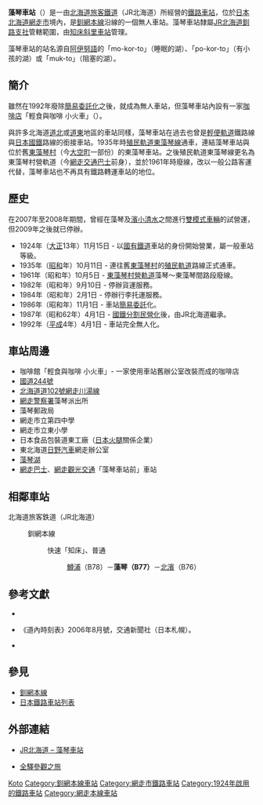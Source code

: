 {{noteTA
|T=zh-tw:藻琴車站;zh-hk:藻琴站;zh-cn:藻琴站;
|1=zh-tw:藻琴車站;zh-hk:藻琴站;zh-cn:藻琴站;
}}
{{日本車站資訊
|公司色 = #2cb431
|文字色 = 
|站名 = 藻琴車站
|圖片 =Mokoto station1.JPG
|pxl = 
|圖片說明 = 藻琴車站站房
|日文原名 =藻琴
|平假名 =もこと
|羅馬拼音 =Mokoto
|副站名 = 
|所屬公司 = [[File:JR_logo_(hokkaido).svg|23px]][[北海道旅客鐵道|北海道旅客鐵道]]（JR北海道）
|電報略號 =モコ
|車站編號 = {{車站編號c|hotpink|B77}}
|所在地 = [[北海道|北海道]][[網走市|網走市]]字藻琴38番地之1
|車站構造 = [[地面車站|地面車站]]
|月台配置 = 1面1線
|所屬路線 = {{Color|#ef59a1|■}}[[釧網本線|釧網本線]]
|前一站 =B78 [[鱒浦車站|鱒浦]]
|前一站距離 = 2.5
|後一站距離 = 2.8
|後一站 = [[北濱車站_(北海道)|北濱]] B76
|距離 = 8.7
|起點站 = [[網走車站|網走]]
|啟用年月日 = 1924年（[[大正|大正]]13年）11月15日
|廢站年月日 = 
|上下車人次 =
|統計年度 =
|轉車 = 
|備註 =無人車站
}}
'''藻琴車站'''（{{jpn|j=藻琴駅|hg=もことえき|rm=Mokoto eki|f=y}}）是一由[[北海道旅客鐵道|北海道旅客鐵道]]（JR北海道）所經營的[[鐵路車站|鐵路車站]]，位於[[日本|日本]][[北海道|北海道]][[網走市|網走市]]境內，是[[釧網本線|釧網本線]]沿線的一個無人車站。藻琴車站隸屬[[北海道旅客鐵道釧路支社|JR北海道釧路支社]]管轄範圍，由[[知床斜里車站|知床斜里車站]]管理。

藻琴車站的站名源自[[阿伊努語|阿伊努語]]的「mo-kor-to」（睡眠的湖）、「po-kor-to」（有小孩的湖）或「muk-to」（阻塞的湖）。

==簡介==
雖然在1992年廢除[[簡易委託車站|簡易委託化]]之後，就成為無人車站，但藻琴車站內設有一家[[咖啡店|咖啡店]]「輕食與咖啡 小火車」（{{lang|ja|軽食＆喫茶 トロッコ}}）。

與許多北海道[[道北_(日本)|道北]]或[[道東|道東]]地區的車站同樣，藻琴車站在過去也曾是[[輕便軌道|輕便軌道]]鐵路線與[[日本國鐵|日本國鐵]]路線的銜接車站。1935年時[[殖民軌道|殖民軌道]][[東藻琴線|東藻琴線]]通車，連結藻琴車站與位於舊[[東藻琴村|東藻琴村]]（今[[大空町|大空町]]一部份）的東藻琴車站。之後殖民軌道東藻琴線更名為東藻琴村營軌道（今[[網走交通巴士|網走交通巴士]]前身），並於1961年時廢線，改以一般公路客運代替，藻琴車站也不再具有鐵路轉運車站的地位。

== 歷史 ==
在2007年至2008年期間，曾經在藻琴及[[濱小清水車站|濱小清水]]之間進行[[雙模式車輛|雙模式車輛]]的試營運，但2009年之後就已停辦。
* 1924年（[[大正|大正]]13年）11月15日 - 以[[日本國有鐵道|國有鐵道]]車站的身份開始營業，屬一般車站等級。
* 1935年（[[昭和|昭和]]年）10月11日 - 連往舊[[東藻琴村|東藻琴村]]的[[殖民軌道|殖民軌道]]路線正式通車。
* 1961年（昭和年）10月5日 - [[東藻琴村營軌道|東藻琴村營軌道]]藻琴～東藻琴間路段廢線。
* 1982年（昭和年）9月10日 - 停辦貨運服務。
* 1984年（昭和年）2月1日 - 停辦行李托運服務。
* 1986年（昭和年）11月1日 - 車站[[簡易委託車站|簡易委託]]化。
* 1987年（昭和62年）4月1日 - [[國鐵分割民營化|國鐵分割民營化]]後，由JR北海道繼承。
* 1992年（[[平成|平成]]4年）4月1日 - 車站完全無人化。

== 車站周邊 ==
* 咖啡館「輕食與咖啡 小火車」- 一家使用車站舊辦公室改裝而成的咖啡店
* [[日本國道244號|國道244號]]
* [[北海道道102號網走川湯線|北海道道102號網走川湯線]]
* [[網走警察署|網走警察署]]藻琴派出所
* 藻琴郵政局
* 網走市立第四中學
* 網走市立東小學
* 日本食品包裝道東工廠（[[日本火腿|日本火腿]]關係企業）
* 東北海道[[日野汽車|日野汽車]]網走辦公室
* [[藻琴湖|藻琴湖]]
* [[網走巴士|網走巴士]]、[[網走觀光交通|網走觀光交通]]「藻琴車站前」車站

== 相鄰車站 ==
; 北海道旅客鉄道（JR北海道）
: {{Color|#ef59a1|■}}釧網本線
:: 快速「知床」、普通
::: [[鱒浦站|鱒浦]]（B78）－'''藻琴（B77）'''－[[北濱站_(北海道)|北濱]]（B76）

==參考文獻==
*{{cite book | language =ja | author=本久公洋 | coauthors = | title= 《<span lang="ja">北海道鉄道駅大図鑑</span>》| url= | year=2008 | location= | publisher= [[北海道新聞|北海道新聞社]]| id= | isbn= | pages=}}
* {{ja}}《道內時刻表》2006年8月號，交通新聞社（日本札幌）。
* {{cite web
|url = http://www.geocities.co.jp/SilkRoad-Ocean/8284/local/mokoto.html
|title = 藻琴線（東藻琴村營軌道）
|accessdate = 2009-11-07
|publisher = 簡易軌道歷史館
|language = ja
|archive-date = 2019-03-26
|archive-url = https://web.archive.org/web/20190326074249/http://www.geocities.co.jp/SilkRoad-Ocean/8284/local/mokoto.html
|dead-url = no
}}

== 參見 ==
* [[釧網本線|釧網本線]]
* [[日本鐵路車站列表|日本鐵路車站列表]]

==外部連結==
* {{ja}}[http://www.jrhokkaido.co.jp/network/station/station.html#4550 JR北海道 – 藻琴車站]{{Wayback|url=http://www.jrhokkaido.co.jp/network/station/station.html#4550 |date=20190202042725 }}
* {{ja}}[http://www.tsuchibuta.com/jr-hokkaido/senmouline/24mokoto/24mokoto.htm 全驛參觀之旅] {{Wayback|url=http://www.tsuchibuta.com/jr-hokkaido/senmouline/24mokoto/24mokoto.htm |date=20160819104752 }}

{{釧網本線}}

{{DEFAULTSORT:Mokoto}}
[[Category:日本鐵路車站_Mo|Koto]]
[[Category:釧網本線車站|Category:釧網本線車站]]
[[Category:網走市鐵路車站|Category:網走市鐵路車站]]
[[Category:1924年啟用的鐵路車站|Category:1924年啟用的鐵路車站]]
[[Category:網走本線車站|Category:網走本線車站]]